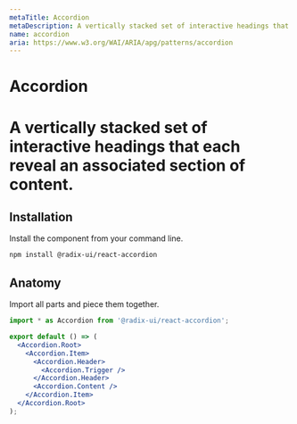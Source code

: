 ```yaml
---
metaTitle: Accordion
metaDescription: A vertically stacked set of interactive headings that each reveal an associated section of content.
name: accordion
aria: https://www.w3.org/WAI/ARIA/apg/patterns/accordion
---
```


# Accordion

<h1>
  A vertically stacked set of interactive headings that each reveal an
  associated section of content.
</h1>

<HeroContainer>
  <AccordionDemo />
</HeroContainer>

<HeroCodeBlock folder="Accordion" />


## Installation

Install the component from your command line.

```bash
npm install @radix-ui/react-accordion
```


## Anatomy

Import all parts and piece them together.

```jsx
import * as Accordion from '@radix-ui/react-accordion';

export default () => (
  <Accordion.Root>
    <Accordion.Item>
      <Accordion.Header>
        <Accordion.Trigger />
      </Accordion.Header>
      <Accordion.Content />
    </Accordion.Item>
  </Accordion.Root>
);
```